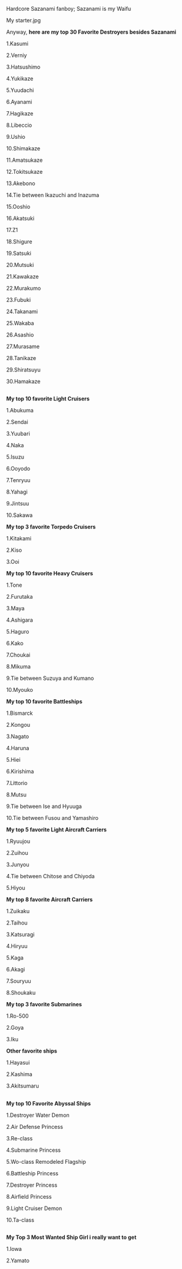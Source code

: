 Hardcore Sazanami  fanboy; Sazanami is my Waifu<gallery>
My starter.jpg
</gallery>

Anyway, '''here are my top 30 Favorite Destroyers besides Sazanami'''

1.Kasumi

2.Verniy

3.Hatsushimo

4.Yukikaze

5.Yuudachi

6.Ayanami

7.Hagikaze

8.Libeccio

9.Ushio

10.Shimakaze

11.Amatsukaze

12.Tokitsukaze

13.Akebono

14.Tie between Ikazuchi and Inazuma

15.Ooshio

16.Akatsuki

17.Z1

18.Shigure

19.Satsuki

20.Mutsuki

21.Kawakaze

22.Murakumo

23.Fubuki

24.Takanami

25.Wakaba

26.Asashio

27.Murasame

28.Tanikaze

29.Shiratsuyu

30.Hamakaze

==<nowiki/>==

'''My top 10 favorite Light Cruisers'''

1.Abukuma

2.Sendai

3.Yuubari

4.Naka

5.Isuzu

6.Ooyodo

7.Tenryuu

8.Yahagi

9.Jintsuu

10.Sakawa

'''My top 3 favorite Torpedo Cruisers'''

1.Kitakami

2.Kiso

3.Ooi

'''My top 10 favorite Heavy Cruisers'''

1.Tone

2.Furutaka

3.Maya

4.Ashigara

5.Haguro

6.Kako

7.Choukai

8.Mikuma

9.Tie between Suzuya and Kumano

10.Myouko

'''My top 10 favorite Battleships'''

1.Bismarck

2.Kongou

3.Nagato

4.Haruna

5.Hiei

6.Kirishima

7.Littorio

8.Mutsu

9.Tie between Ise and Hyuuga

10.Tie  between Fusou and Yamashiro

'''My top 5 favorite Light Aircraft Carriers'''

1.Ryuujou

2.Zuihou

3.Junyou

4.Tie between Chitose and Chiyoda

5.Hiyou

'''My top 8 favorite Aircraft Carriers'''

1.Zuikaku

2.Taihou

3.Katsuragi

4.Hiryuu

5.Kaga

6.Akagi

7.Souryuu

8.Shoukaku

'''My top 3 favorite Submarines'''

1.Ro-500

2.Goya

3.Iku

'''Other favorite ships'''

1.Hayasui

2.Kashima

3.Akitsumaru

==  ==

'''My top 10 Favorite Abyssal Ships'''

1.Destroyer Water Demon

2.Air Defense Princess

3.Re-class

4.Submarine Princess

5.Wo-class Remodeled Flagship

6.Battleship Princess

7.Destroyer Princess

8.Airfield Princess

9.Light Cruiser Demon

10.Ta-class

==<nowiki/>==
'''My Top 3 Most Wanted Ship Girl i really want to get'''

1.Iowa

2.Yamato